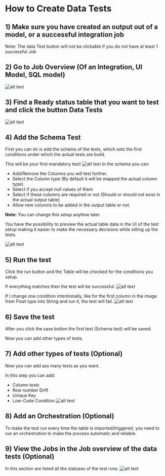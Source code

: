 # How to Create Data Tests

## 1) Make sure you have created an output out of a model, or a successful integration job
Note: The data Test button will not be clickable if you do not have at least 1 successful Job

## 2) Go to Job Overview (Of an Integration, UI Model, SQL model)
![alt text](https://slabstatic.com/prod/uploads/m2v4jwak/posts/images/QKOfN9sMPxo67IT8arWxF7nc.png)

## 3) Find a Ready status table that you want to test and click the button Data Tests
![alt text](https://slabstatic.com/prod/uploads/m2v4jwak/posts/images/80DvfFnT0u_zpKW37j0aRcQp.png)

## 4) Add the Schema Test

First you can do is add the schema of the tests, which sets the first conditions under which the actual tests are build.

This will be your first mandatory test!
![alt text](https://slabstatic.com/prod/uploads/m2v4jwak/posts/images/spH2UPBRwfAYZa_pFq1JnSGi.png)
In the schema you can:

- Add/Remove the Columns you will test further.
- Select the Column type (By default it will be mapped the actual column type).
- Select if you accept null values of them
- Select if these columns are required or not (Should or should not exist in the actual output table)
- Allow new columns to be added in the output table or not.

**Note:** You can change this setup anytime later.

You have the possibility to preview the actual table data in the UI of the test setup making it easier to make the necessary decisions while sitting up the tests.

![alt text](https://slabstatic.com/prod/uploads/m2v4jwak/posts/images/ta6Enb2PGEwNTFMchhgaP9bf.png)

## 5) Run the test
Click the run button and the Table will be checked for the conditions you setup.

If everything matches then the test will be successful.
![alt text](https://slabstatic.com/prod/uploads/m2v4jwak/posts/images/-OK7wl87go0S6V6-gQYopEGC.png)

If I change one condition intentionally, like for the first column in the image from Float type into String and run it, the test will fail.
![alt text](https://slabstatic.com/prod/uploads/m2v4jwak/posts/images/32GlYtSHaEKdS2zVQikKoxgn.png)

## 6) Save the test
After you click the save button the first test (Schema test) will be saved.

Now you can add other types of tests.

## 7) Add other types of tests (Optional)
Now you can add ass many tests as you want.

In this step you can add:

- Column tests
- Row number Drift
- Unique Key
- Low-Code Condition
![alt text](https://slabstatic.com/prod/uploads/m2v4jwak/posts/images/HO9cAFMXUvM0kojGo6maGX3F.png)

## 8) Add an Orchestration (Optional)
To make the test run every time the table is imported/triggered, you need to run an orchestration to make the process automatic and reliable.

## 9) View the Jobs in the Job overview of the data tests (Optional)
In this section are listed all the statuses of the test runs.
![alt text](https://slabstatic.com/prod/uploads/m2v4jwak/posts/images/3bPUH9-J3O27MTc_lomZho_x.png)
